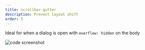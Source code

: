 ```yaml
---
title: scrollbar-gutter
description: Prevent layout shift
order: 5
---
```



Ideal for when a dialog is open with `overflow: hidden` on the body

<VideoPlayer
  classes="w-[600px] right-[20px] top-[240px] lg:w-[560px] lg:right-[30px] lg:top-[20px]"
  name="scrollbar-gutter"
/>

<Image
  src={screen}
  alt="code screenshot"
  class="rounded-xl absolute z-1 hover:z-10 w-[320px] right-[20px] top-[30px] lg:w-[280px] lg:right-[20px] lg:top-[300px]"
 />
